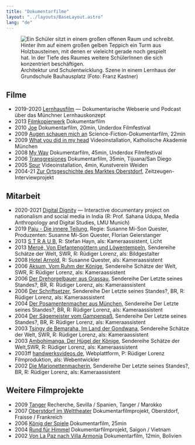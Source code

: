 ```yaml
---
title: "Dokumentarfilme"
layout: "../layouts/BaseLayout.astro"
lang: "de"
---
```



<figure class="layout-grid">
  <Image
    src={hero}
    widths={[400, 800, 1200]}
    sizes={`(min-width: 1300px) 960px, calc(100vw - 2rem)`}
    alt="Ein Schüler sitzt in einem großen offenen Raum und schreibt. Hinter ihm auf einem großen gelben Teppich ein Turm aus Holzbausteinen, mit denen er vieleicht gerade noch gespielt hat. In der Tiefe des Raumes weitere SchülerInnen die sich konzentriert beschäftigen."
  />
  <figcaption>
    Architektur und Schulentwicklung. Szene in einem Lernhaus der Grundschule
    Bauhausplatz (Foto: Franz Kastner)
  </figcaption>
</figure>

## Filme

- 2019-2020 [Lernhausfilm](https://lernhausfilm.de/) — Dokumentarische Webserie und Podcast über das Münchner Lernhauskonzept
- 2013 [Filmkopierwerk](filmkopierwerk) Dokumentarfilm
- 2010 [Joe](parfuem) Dokumentarfilm, 20min, Underdox Filmfestival
- 2009 [Augen schauen mich an](augen) Science-Fiction-Dokumentarfilm, 22min
- 2009 [What you did in my head](paulus) Videoinstallation, Katholische Akademie München
- 2008 [My Way](myway) Dokumentarfilm, 45min, Underdox Filmfestival
- 2006 [Transgresiones](tijuana) Dokumentarfilm, 35min, Tijuana/San Diego
- 2005 [Spur](spur) Videoinstallation, 4min, Kunstverein Weiden
- 2004-21 [Zur Ortsgeschichte des Marktes Oberstdorf](oberstdorf), Zeitzeugen-Interviewprojekt

## Mitarbeit

- 2020-2021 [Digital Dignity](https://www.fordigitaldignity.com/) — Interactive documentary project on nationalism and social media in India (R: Prof. Sahana Udupa, Media Anthropology and Digital Studies, LMU Munich)
- 2019 [Paju - Die innere Teilung](http://www.mandarinenfilm.de/paju.html), Regie: Susanne Mi-Son Quester, Produzenten: Susanne Mi-Son Quester, Florian Geierstanger
- 2013 [S T R A U B](http://gs.udk-berlin.de/stipendiaten/stefan-hayn/), R: Stefan Hayn, als: Kameraassistent, Licht
- 2013 [Meroë, Von Elefantengöttern und Löwentempeln](http://www.swr.de/schaetze-der-welt/meroe-schaetze-der-welt-sudan/-/id=5355190/nid=5355190/did=10697906/mpdid=10712992/1ce4lsm/index.html), Sendereihe Schätze der Welt, SWR, R: Rüdiger Lorenz, als: Bildgestalter
- 2008 [Hotel Arnold](http://www.mandarinenfilm.de/gespenster.html), R: Susanne Quester, als: Kameraassistent
- 2006 [Aksum, Vom Ruhm der Könige](https://www.swr.de/schaetze-der-welt/aksum/-/id=5355190/did=5983412/nid=5355190/4eu0gm/index.html), Sendereihe Schätze der Welt, SWR, R: Rüdiger Lorenz, als: Kameraassistent
- 2006 [Der Drehorgelbauer aus Grassau](http://www.handwerksvideos.de/drehorgelbauer.htm), Sendereihe Der Letzte seines Standes?, BR, R: Rüdiger Lorenz, als: Kameraassistent
- 2006 [Der Schriftsetzer](http://www.handwerksvideos.de/schriftsetzer.htm), Sendereihe Der Letzte seines Standes?, BR, R: Rüdiger Lorenz, als: Kameraassistent
- 2004 [Der Posamentenmacher aus München](http://www.handwerksvideos.de/posamentenmacher.htm), Sendereihe Der Letzte seines Standes?, BR, R: Rüdiger Lorenz, als: Kameraassistent
- 2004 [Der Sägemeister vom Gampenpaß](http://www.handwerksvideos.de/saegemeister.htm), Sendereihe Der Letzte seines Standes?, BR, R: Rüdiger Lorenz, als: Kameraassistent
- 2003 [Tsingy de Bemaraha, Im Land der Gondwana](https://www.swrfernsehen.de/tsingy-de-bemaraha/-/id=2798/did=5982954/nid=2798/y5hys8/index.html), Sendereihe Schätze der Welt, SWR, R: Rüdiger Lorenz, als: Kameraassistent
- 2003 [Ambohimanga, Der Hügel der Könige](https://www.swrfernsehen.de/ambohimanga/-/id=2798/did=5982908/nid=2798/4kqgt0/index.html), Sendereihe Schätze der Welt,SWR, R: Rüdiger Lorenz, als: Kameraassistent
- 2003ff [handwerksvideos.de](http://www.handwerksvideos.de/), Webplattform, P: Rüdiger Lorenz Filmproduktion, als: Webentwickler
- 2002 [Die Marionettenmacherin](http://www.handwerksvideos.de/marionettenmacherin.htm), Sendereihe Der Letzte seines Standes?, BR, R: Rüdiger Lorenz, als: Kameraassistent

## Weitere Filmprojekte

- 2009 [Tanger](tanger) Recherche, Sevilla / Spanien, Tanger / Marokko
- 2007 [Oberstdorf im Welttheater](welttheater) Dokumentarfilmprojekt, Oberstdorf, Fraisse / Frankreich
- 2006 [König der Spiele](yugioh) Dokumentarfilm, 25min
- 2004 [Rund für Himmel](rund_fuer_himmel) Dokumentarfilmprojekt, Saigon / Vietnam
- 2002 [Von La Paz nach Villa Armonía](villaarmonia) Dokumentarfilm, 12min, Bolivien
